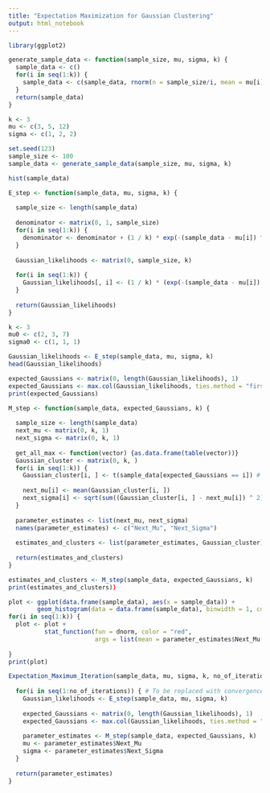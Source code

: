 ```yaml
---
title: "Expectation Maximization for Gaussian Clustering"
output: html_notebook
---
```


```r
library(ggplot2)
```

```r
generate_sample_data <- function(sample_size, mu, sigma, k) {
  sample_data <- c()
  for(i in seq(1:k)) {
    sample_data <- c(sample_data, rnorm(n = sample_size/i, mean = mu[i], sd = sigma[i]))
  }
  return(sample_data)
}
```

```r
k <- 3
mu <- c(3, 5, 12)
sigma <- c(1, 2, 2)
```

```r
set.seed(123)
sample_size <- 100
sample_data <- generate_sample_data(sample_size, mu, sigma, k)
```

```r
hist(sample_data)
```

```r
E_step <- function(sample_data, mu, sigma, k) {
  
  sample_size <- length(sample_data)
  
  denominator <- matrix(0, 1, sample_size)
  for(i in seq(1:k)) {
    denominator <- denominator + (1 / k) * exp(-(sample_data - mu[i]) ^ 2 / 2 * sigma[i] ^ 2)  / (sqrt(2 * pi) * sigma[i])
  }
  
  Gaussian_likelihoods <- matrix(0, sample_size, k)
  
  for(i in seq(1:k)) {
    Gaussian_likelihoods[, i] <- (1 / k) * (exp(-(sample_data - mu[i]) ^ 2 / 2 * sigma[i] ^ 2)  / (sqrt(2 * pi) * sigma[i])) / denominator
  }
  
  return(Gaussian_likelihoods)
}
```

```r
k <- 3
mu0 <- c(2, 3, 7)
sigma0 <- c(1, 1, 1)
```

```r
Gaussian_likelihoods <- E_step(sample_data, mu, sigma, k)
head(Gaussian_likelihoods)
```

```r
expected_Gaussians <- matrix(0, length(Gaussian_likelihoods), 1)
expected_Gaussians <- max.col(Gaussian_likelihoods, ties.method = "first")
print(expected_Gaussians)
```

```r
M_step <- function(sample_data, expected_Gaussians, k) {
  
  sample_size <- length(sample_data)
  next_mu <- matrix(0, k, 1)
  next_sigma <- matrix(0, k, 1)
  
  get_all_max <- function(vector) {as.data.frame(table(vector))}
  Gaussian_cluster <- matrix(0, k, )
  for(i in seq(1:k)) {
    Gaussian_cluster[i, ] <- t(sample_data[expected_Gaussians == i]) # Data estimated to belong to Gaussian number i
    
    next_mu[i] <- mean(Gaussian_cluster[i, ])
    next_sigma[i] <- sqrt(sum((Gaussian_cluster[i, ] - next_mu[i]) ^ 2) / length(Gaussian_cluster[i, ]))
  }
  
  parameter_estimates <- list(next_mu, next_sigma)
  names(parameter_estimates) <- c("Next_Mu", "Next_Sigma")
  
  estimates_and_clusters <- list(parameter_estimates, Gaussian_cluster)
  
  return(estimates_and_clusters)
}
```

```r
estimates_and_clusters <- M_step(sample_data, expected_Gaussians, k)
print(estimates_and_clusters))
```

```r
plot <- ggplot(data.frame(sample_data), aes(x = sample_data)) + 
        geom_histogram(data = data.frame(sample_data), binwidth = 1, colour = "black")
for(i in seq(1:k)) {
  plot <- plot + 
          stat_function(fun = dnorm, color = "red", 
                        args = list(mean = parameter_estimates$Next_Mu[i], sd = parameter_estimates$Next_Sigma[i]))
  
}
print(plot)
```

```r
Expectation_Maximum_Iteration(sample_data, mu, sigma, k, no_of_iterations) {
  
  for(i in seq(1:no_of_iterations)) { # To be replaced with convergence check
    Gaussian_likelihoods <- E_step(sample_data, mu, sigma, k)
    
    expected_Gaussians <- matrix(0, length(Gaussian_likelihoods), 1)
    expected_Gaussians <- max.col(Gaussian_likelihoods, ties.method = "first")
    
    parameter_estimates <- M_step(sample_data, expected_Gaussians, k)
    mu <- parameter_estimates$Next_Mu
    sigma <- parameter_estimates$Next_Sigma
  }
  
  return(parameter_estimates)
}
```

```r

```

